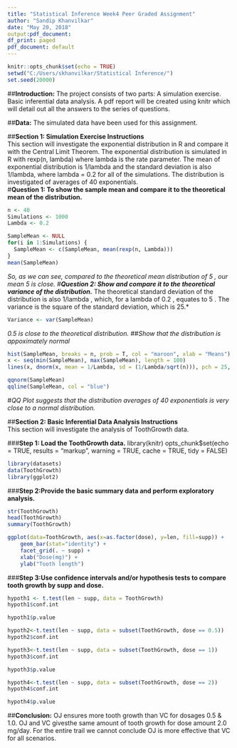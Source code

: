 ---
title: "Statistical Inference Week4 Peer Graded Assignment"
author: "Sandip Khanvilkar"
date: "May 20, 2018"
output:pdf_document:
df_print: paged
pdf_document: default
---
```{r setup, include=FALSE}
knitr::opts_chunk$set(echo = TRUE)
setwd("C:/Users/skhanvilkar/Statistical Inference/")
set.seed(20000)
```
##**Introduction:** 
The project consists of two parts:
A simulation exercise.
Basic inferential data analysis.
A pdf report will be created using knitr which will detail out all the answers to the series of questions. 

##**Data:** 
The simulated data have been used for this assignment. 

##**Section 1: Simulation Exercise Instructions**  
This section will investigate the exponential distribution in R and compare it with the Central Limit Theorem. The exponential distribution is simulated in R with rexp(n, lambda) 
where lambda is the rate parameter. The mean of exponential distribution is 1/lambda and the standard deviation is also 1/lambda, where lambda = 0.2 for all of the simulations. The distribution is investigated of averages of 40 exponentials.  
#**Question 1: To show the sample mean and compare it to the theoretical mean of the distribution.** 
```{r}
n <- 40
Simulations <- 1000
Lambda <- 0.2

SampleMean <- NULL
for(i in 1:Simulations) {
  SampleMean <- c(SampleMean, mean(rexp(n, Lambda)))
}
mean(SampleMean)       
```
*So, as we can see, compared to the theoretical mean distribution of 5 , our mean 5 is close. 
#**Question 2: Show and compare it to the theoretical variance of the distribution.** 
*The theoretical standard deviation of the distribution is also 1/lambda , which, for a lambda of 0.2 , equates to 5 . The variance is the square of the standard deviation, which is 25.*
```{r}
Variance <- var(SampleMean)
```
*0.5 is close to the theoretical distribution.* 
##*Show that the distribution is appoximately normal*  
```{r}
hist(SampleMean, breaks = n, prob = T, col = "maroon", xlab = "Means")
x <- seq(min(SampleMean), max(SampleMean), length = 100)
lines(x, dnorm(x, mean = 1/Lambda, sd = (1/Lambda/sqrt(n))), pch = 25, col = "yellow")
```
```{r}
qqnorm(SampleMean)
qqline(SampleMean, col = "blue")
```
#*QQ Plot suggests that the distribution averages of 40 exponentials is very close to a normal distribution.* 

##**Section 2: Basic Inferential Data Analysis Instructions**  
This section will investigate the analysis of ToothGrowth data.

###**Step 1: Load the ToothGrowth data.** 
library(knitr)
opts_chunk$set(echo = TRUE, results = "markup", warning = TRUE, cache = TRUE, tidy = FALSE)
```{r}
library(datasets)
data(ToothGrowth)
library(ggplot2)
```
###**Step 2:Provide the basic summary data and perform exploratory analysis.**
```{r}        
str(ToothGrowth)
head(ToothGrowth)
summary(ToothGrowth)
```
```{r}
ggplot(data=ToothGrowth, aes(x=as.factor(dose), y=len, fill=supp)) +
    geom_bar(stat="identity") +
    facet_grid(. ~ supp) +
    xlab("Dose(mg)") +
    ylab("Tooth length")
```


###**Step 3:Use confidence intervals and/or hypothesis tests to compare tooth growth by supp and dose.**  
```{r}  
hypoth1 <- t.test(len ~ supp, data = ToothGrowth)
hypoth1$conf.int
```
```{r} 
hypoth1$p.value
```
```{r} 
hypoth2<-t.test(len ~ supp, data = subset(ToothGrowth, dose == 0.5))
hypoth2$conf.int
```
```{r} 
hypoth3<-t.test(len ~ supp, data = subset(ToothGrowth, dose == 1))
hypoth3$conf.int
```
```{r} 
hypoth3$p.value
```
```{r} 
hypoth4<-t.test(len ~ supp, data = subset(ToothGrowth, dose == 2))
hypoth4$conf.int
```
```{r} 
hypoth4$p.value
```
##**Conclusion:** 
OJ ensures more tooth growth than VC for dosages 0.5 & 1.0. OJ and VC givesthe same amount of tooth growth for dose amount 2.0 mg/day. For the entire trail we cannot conclude OJ is more effective that VC for all scenarios.
